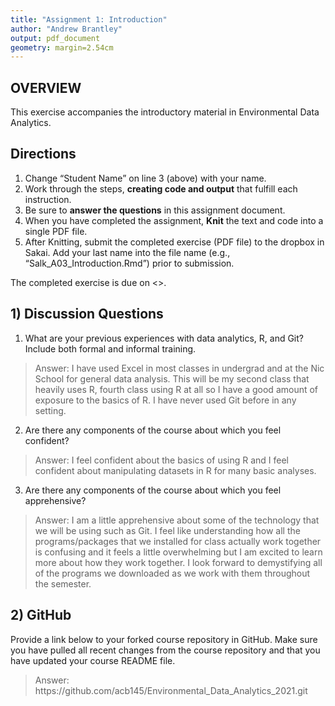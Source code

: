 ```yaml
---
title: "Assignment 1: Introduction"
author: "Andrew Brantley"
output: pdf_document
geometry: margin=2.54cm
---
```


## OVERVIEW

This exercise accompanies the introductory material in Environmental Data Analytics. 

## Directions
1. Change "Student Name" on line 3 (above) with your name.
3. Work through the steps, **creating code and output** that fulfill each instruction.
4. Be sure to **answer the questions** in this assignment document.
6. When you have completed the assignment, **Knit** the text and code into a single PDF file.
8. After Knitting, submit the completed exercise (PDF file) to the dropbox in Sakai. Add your last name into the file name (e.g., "Salk_A03_Introduction.Rmd") prior to submission.

The completed exercise is due on <>.

## 1) Discussion Questions

1. What are your previous experiences with data analytics, R, and Git? Include both formal and informal training.

> Answer: I have used Excel in most classes in undergrad and at the Nic School for general data analysis. This will be my second class that heavily uses R, fourth class using R at all so I have a good amount of exposure to the basics of R. I have never used Git before in any setting. 

2. Are there any components of the course about which you feel confident?

> Answer: I feel confident about the basics of using R and I feel confident about manipulating datasets in R for many basic analyses. 

3. Are there any components of the course about which you feel apprehensive?

> Answer: I am a little apprehensive about some of the technology that we will be using such as Git. I feel like understanding how all the programs/packages that we installed for class actually work together is confusing and it feels a little overwhelming but I am excited to learn more about how they work together. I look forward to demystifying all of the programs we downloaded as we work with them throughout the semester.


## 2) GitHub

Provide a link below to your forked course repository in GitHub. Make sure you have pulled all recent changes from the course repository  and that you have updated your course README file. 

> Answer: https://github.com/acb145/Environmental_Data_Analytics_2021.git



